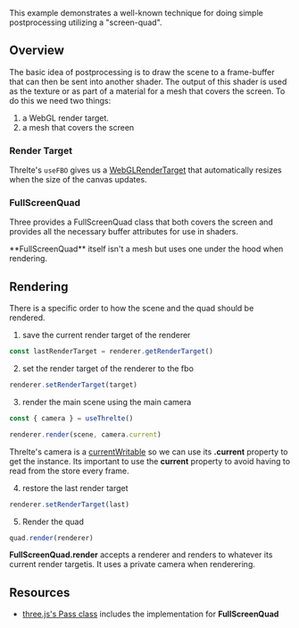 This example demonstrates a well-known technique for doing simple postprocessing utilizing a "screen-quad".

<Example path="postprocessing/screen-quad" />

## Overview

The basic idea of postprocessing is to draw the scene to a frame-buffer that can then be sent into another shader. The output of this shader is used as the texture or as part of a material for a mesh that covers the screen. To do this we need two things:

1. a WebGL render target.
2. a mesh that covers the screen

### Render Target

Threlte's `useFBO` gives us a [WebGLRenderTarget](https://threejs.org/docs/index.html?q=webgl#api/en/renderers/WebGLRenderTarget) that automatically resizes when the size of the canvas updates.

### FullScreenQuad

Three provides a FullScreenQuad class that both covers the screen and provides all the necessary buffer attributes for use in shaders.

<Tip type="note">
  **FullScreenQuad** itself isn't a mesh but uses one under the hood when rendering.
</Tip>

## Rendering

There is a specific order to how the scene and the quad should be rendered.

1. save the current render target of the renderer

```ts
const lastRenderTarget = renderer.getRenderTarget()
```

2. set the render target of the renderer to the fbo

```ts
renderer.setRenderTarget(target)
```

3. render the main scene using the main camera

```ts
const { camera } = useThrelte()

renderer.render(scene, camera.current)
```

Threlte's camera is a [currentWritable](/reference/core/utilities#currentwritable) so we can use its **.current** property to get the instance. Its important to use the **current** property to avoid having to read from the store every frame.

4. restore the last render target

```ts
renderer.setRenderTarget(last)
```

5. Render the quad

```ts
quad.render(renderer)
```

**FullScreenQuad.render** accepts a renderer and renders to whatever its current render targetis. It uses a private camera when renderering.

## Resources

- [three.js's Pass class](https://github.com/mrdoob/three.js/blob/dev/examples/jsm/postprocessing/Pass.js) includes the implementation for **FullScreenQuad**
